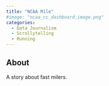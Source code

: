 ```yaml
---
title: "NCAA Mile"
#image: "ncaa_cc_dashboard_image.png"
categories:
  - Data Journalism
  - Scrollytelling
  - Running
---
```


## About

A story about fast milers. 



